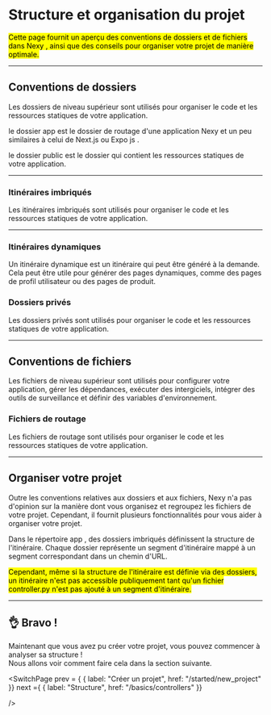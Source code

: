# Structure et organisation du projet

<Mark>
    Cette page fournit un aperçu des conventions de dossiers et de fichiers dans <Badge>Nexy</Badge> , ainsi que des conseils pour organiser votre projet de manière optimale.
</Mark>

___

## Conventions de dossiers
Les dossiers de niveau supérieur sont utilisés pour organiser le code et les ressources statiques de votre application.


<CodeCard fileName="Structure">
  <Structure>
    <Folder folderName="app"/>
    <Folder folderName="public"/>
  </Structure>
</CodeCard>

le dossier <Badge>app</Badge> est le dossier de routage d'une application <Badge>Nexy</Badge>
et un peu similaires à celui de <MDXLink href="https://nextjs.org/" >Next.js</MDXLink> ou <MDXLink href="https://docs.expo.dev/develop/file-based-routing/">Expo js </MDXLink>.

le dossier <Badge>public</Badge> est le dossier qui contient les ressources statiques de votre application.

---

### Itinéraires imbriqués

Les itinéraires imbriqués sont utilisés pour organiser le code et les ressources statiques de votre application.

<CodeCard fileName="Structure">
  <Structure>
  <Folder folderName="dossier">
      <Folder folderName="dossier "/>
  </Folder>
  <Folder folderName="dossier 1">
    <Folder folderName="dossier"/>
  </Folder>
  </Structure>
</CodeCard>

---

### Itinéraires dynamiques
Un itinéraire dynamique est un itinéraire qui peut être généré à la demande. 
Cela peut être utile pour générer des pages dynamiques, comme des pages de profil utilisateur ou des pages de produit.


<CodeCard fileName="Structure">
  <Structure>
    <Folder folderName="[ dossier ]"/>
    <Folder folderName="! [ dossier ]"/>
    <Folder folderName="[ _dossier ]"/>
    <Folder folderName="! [ _dossier ]"/>
  </Structure>
</CodeCard>


### Dossiers privés

Les dossiers privés sont utilisés pour organiser le code et les ressources statiques de votre application.

<CodeCard fileName="Structure">
  <Structure>
    <Folder folderName="_ dossier"/>
  </Structure>  
</CodeCard>

---
## Conventions de fichiers
Les fichiers de niveau supérieur sont utilisés pour configurer votre application, gérer les dépendances, exécuter des intergiciels, intégrer des outils de surveillance et définir des variables d'environnement.

<CodeCard fileName="Structure">
  <Structure>
      <File fileName="nexyconfig.py"/>
      <File fileName="middleware.py"/>
      <File fileName="requirements.txt"/>
      <File fileName=".env"/>
      <File fileName=".gitignore"/>
  </Structure>
</CodeCard>


### Fichiers de routage

Les fichiers de routage sont utilisés pour organiser le code et les ressources statiques de votre application.

<CodeCard fileName="Structure">
  <Structure>
    <File fileName="controller.py"/>
  </Structure>
</CodeCard>


----

## Organiser votre projet

Outre les conventions relatives aux dossiers et aux fichiers, 
<Badge>Nexy</Badge> n'a pas d'opinion sur la manière dont vous organisez et regroupez les fichiers de votre projet. 
Cependant, il fournit plusieurs fonctionnalités pour vous aider à organiser votre projet.

Dans le répertoire <Badge>app</Badge> , des dossiers imbriqués définissent la structure de l'itinéraire. 
Chaque dossier représente un segment d'itinéraire mappé à un segment correspondant dans un chemin d'URL.

<Mark>
  Cependant, même si la structure de l'itinéraire est définie via des dossiers, 
  un itinéraire n'est pas accessible publiquement tant qu'un fichier <Badge>controller.py</Badge> 
  n'est pas ajouté à un segment d'itinéraire.
</Mark>

<CodeCard fileName="Structure">
  <Structure>
    <Folder folderName="app">
      <Folder folderName="users">
        <Folder folderName="[userId]">
          <File fileName="controller.py"/>
        </Folder>
        <File fileName="controller.py"/>
      </Folder>
      <Folder folderName="blog"/>
      <File fileName="controller.py"/>
    </Folder>
    <Folder folderName="public"/>
  </Structure>

</CodeCard>

---

## 👌 Bravo !
Maintenant que vous avez pu créer votre projet, vous pouvez commencer à analyser sa structure !<br/> Nous allons voir comment faire cela dans la section suivante.

<SwitchPage
    prev = { {
        label: "Créer un projet",
        href: "/started/new_project"
    }}
    next ={ {
        label: "Structure",
        href: "/basics/controllers"
    }}

/>